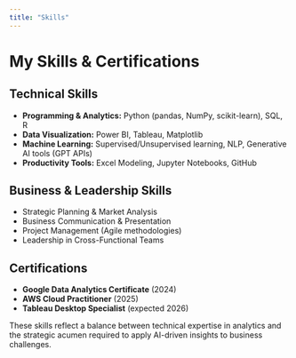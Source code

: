 ```yaml
---
title: "Skills"
---
```


# My Skills & Certifications

## Technical Skills
- **Programming & Analytics:** Python (pandas, NumPy, scikit-learn), SQL, R  
- **Data Visualization:** Power BI, Tableau, Matplotlib  
- **Machine Learning:** Supervised/Unsupervised learning, NLP, Generative AI tools (GPT APIs)  
- **Productivity Tools:** Excel Modeling, Jupyter Notebooks, GitHub  

## Business & Leadership Skills
- Strategic Planning & Market Analysis  
- Business Communication & Presentation  
- Project Management (Agile methodologies)  
- Leadership in Cross-Functional Teams  

## Certifications
- **Google Data Analytics Certificate** (2024)  
- **AWS Cloud Practitioner** (2025)  
- **Tableau Desktop Specialist** (expected 2026)  

These skills reflect a balance between technical expertise in analytics and the strategic acumen required to apply AI-driven insights to business challenges.
